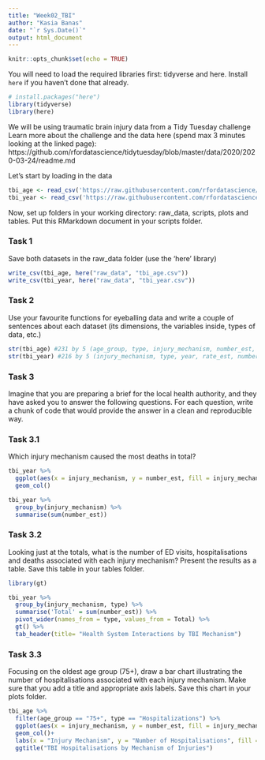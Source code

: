 ```yaml
---
title: "Week02_TBI"
author: "Kasia Banas"
date: "`r Sys.Date()`"
output: html_document
---
```


```r
knitr::opts_chunk$set(echo = TRUE)
```

You will need to load the required libraries first: tidyverse and here.
Install `here` if you haven't done that already.

```r
# install.packages("here")
library(tidyverse)
library(here)
```

We will be using traumatic brain injury data from a Tidy Tuesday challenge
Learn more about the challenge and the data here (spend max 3 minutes looking at the linked page):
https://github.com/rfordatascience/tidytuesday/blob/master/data/2020/2020-03-24/readme.md

Let's start by loading in the data

```r
tbi_age <- read_csv('https://raw.githubusercontent.com/rfordatascience/tidytuesday/master/data/2020/2020-03-24/tbi_age.csv')
tbi_year <- read_csv('https://raw.githubusercontent.com/rfordatascience/tidytuesday/master/data/2020/2020-03-24/tbi_year.csv')
```

Now, set up folders in your working directory: raw_data, scripts, plots and tables. Put this RMarkdown document in your scripts folder. 

### Task 1
Save both datasets in the raw_data folder (use the 'here' library)

```r
write_csv(tbi_age, here("raw_data", "tbi_age.csv"))
write_csv(tbi_year, here("raw_data", "tbi_year.csv"))
```


### Task 2
Use your favourite functions for eyeballing data and write a couple of sentences about each dataset (its dimensions, the variables inside, types of data, etc.)
 
```r
str(tbi_age) #231 by 5 (age_group, type, injury_mechanism, number_est, rate_est)
str(tbi_year) #216 by 5 (injury_mechanism, type, year, rate_est, number_est)
```

### Task 3
Imagine that you are preparing a brief for the local health authority, and they have asked you to answer the following questions. For each question, write a chunk of code that would provide the answer in a clean and reproducible way.

### Task 3.1
Which injury mechanism caused the most deaths in total?

```r
tbi_year %>% 
  ggplot(aes(x = injury_mechanism, y = number_est, fill = injury_mechanism))+
  geom_col()

tbi_year %>% 
  group_by(injury_mechanism) %>% 
  summarise(sum(number_est))

```

### Task 3.2
Looking just at the totals, what is the number of ED visits, hospitalisations and deaths
associated with each injury mechanism? Present the results as a table. Save this table in your tables folder.

```r
library(gt)

tbi_year %>% 
  group_by(injury_mechanism, type) %>% 
  summarise('Total' = sum(number_est)) %>% 
  pivot_wider(names_from = type, values_from = Total) %>% 
  gt() %>% 
  tab_header(title= "Health System Interactions by TBI Mechanism")

```
### Task 3.3
Focusing on the oldest age group (75+), draw a bar chart illustrating the number of hospitalisations associated with each injury mechanism. Make sure that you add a title and appropriate axis labels. Save this chart in your plots folder.

```r


tbi_age %>% 
  filter(age_group == "75+", type == "Hospitalizations") %>% 
  ggplot(aes(x = injury_mechanism, y = number_est, fill = injury_mechanism))+
  geom_col()+
  labs(x = "Injury Mechanism", y = "Number of Hospitalisations", fill = "Injury Mechanism")+
  ggtitle("TBI Hospitalisations by Mechanism of Injuries")
```


